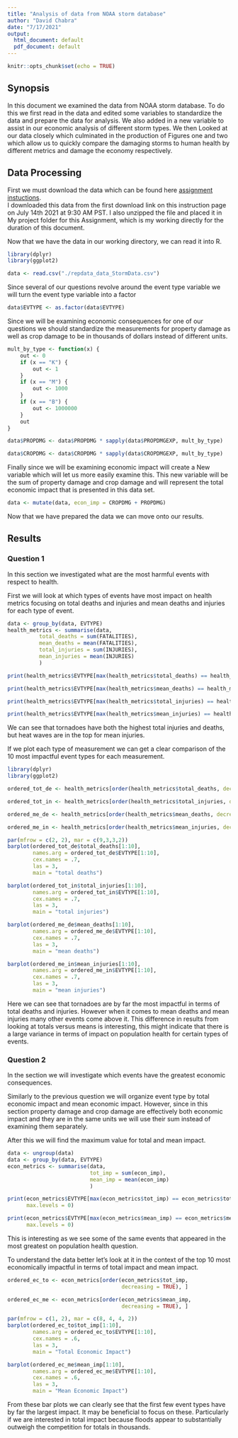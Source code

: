 ```yaml
---
title: "Analysis of data from NOAA storm database"
author: "David Chabra"
date: "7/17/2021"
output:
  html_document: default
  pdf_document: default
---
```


```r
knitr::opts_chunk$set(echo = TRUE)
```

## Synopsis

In this document we examined the data from NOAA storm database. To do this we first read in the data and edited some variables to standardize the data and prepare the data for analysis. We also added in a new variable to assist in our economic analysis of different storm types. We then Looked at our data closely which culminated in the production of Figures one and two which allow us to quickly compare the damaging storms to human health by different metrics and damage the economy respectively.

## Data Processing

First we must download the data which can be found here 
[assignment instuctions](https://www.coursera.org/learn/reproducible-research/peer/OMZ37/course-project-2).  
I downloaded this data from the first download link on this instruction page on July 14th 2021 at 9:30 AM PST.
I also unzipped the file and placed it in My project folder for this Assignment, which is my working directly for the duration of this document.  

Now that we have the data in our working directory, we can read it into R.

```r

library(dplyr)
library(ggplot2)

data <- read.csv("./repdata_data_StormData.csv")

```

Since several of our questions revolve around the event type variable we will turn the event type variable into a factor

```r

data$EVTYPE <- as.factor(data$EVTYPE)

```

Since we will be examining economic consequences for one of our questions we should standardize the measurements for property damage as well as crop damage to be in thousands of dollars instead of different units.

```r

mult_by_type <- function(x) {
    out <- 0
    if (x == "K") {
        out <- 1
    }
    if (x == "M") {
        out <- 1000
    }
    if (x == "B") {
        out <- 1000000
    }
    out
}

data$PROPDMG <- data$PROPDMG * sapply(data$PROPDMGEXP, mult_by_type)

data$CROPDMG <- data$CROPDMG * sapply(data$CROPDMGEXP, mult_by_type)

```

Finally since we will be examining economic impact will create a New variable which will let us more easily examine this. This new variable will be the sum of property damage and crop damage and will represent the total economic impact that is presented in this data set.

```r

data <- mutate(data, econ_imp = CROPDMG + PROPDMG)

```

Now that we have prepared the data we can move onto our results.

## Results

### Question 1

In this section we investigated what are the most harmful events with respect to health.  

First we will look at which types of events have most impact on health metrics focusing on total deaths and injuries and mean deaths and injuries for each type of event.

```r

data <- group_by(data, EVTYPE)
health_metrics <- summarise(data, 
          total_deaths = sum(FATALITIES), 
          mean_deaths = mean(FATALITIES), 
          total_injuries = sum(INJURIES), 
          mean_injuries = mean(INJURIES)
          )

print(health_metrics$EVTYPE[max(health_metrics$total_deaths) == health_metrics$total_deaths], max.levels = 0)

print(health_metrics$EVTYPE[max(health_metrics$mean_deaths) == health_metrics$mean_deaths], max.levels = 0)

print(health_metrics$EVTYPE[max(health_metrics$total_injuries) == health_metrics$total_injuries], max.levels = 0)

print(health_metrics$EVTYPE[max(health_metrics$mean_injuries) == health_metrics$mean_injuries], max.levels = 0)

```

We can see that tornadoes have both the highest total injuries and deaths, but heat waves are in the top for mean injuries.  

If we plot each type of measurement we can get a clear comparison of the 10 most impactful event types for each measurement.

```r

library(dplyr)
library(ggplot2)

ordered_tot_de <- health_metrics[order(health_metrics$total_deaths, decreasing = TRUE), ]

ordered_tot_in <- health_metrics[order(health_metrics$total_injuries, decreasing = TRUE), ]

ordered_me_de <- health_metrics[order(health_metrics$mean_deaths, decreasing = TRUE), ]

ordered_me_in <- health_metrics[order(health_metrics$mean_injuries, decreasing = TRUE), ]

par(mfrow = c(2, 2), mar = c(9,3,3,2))
barplot(ordered_tot_de$total_deaths[1:10], 
        names.arg = ordered_tot_de$EVTYPE[1:10], 
        cex.names = .7, 
        las = 3, 
        main = "total deaths")

barplot(ordered_tot_in$total_injuries[1:10], 
        names.arg = ordered_tot_in$EVTYPE[1:10], 
        cex.names = .7, 
        las = 3, 
        main = "total injuries")

barplot(ordered_me_de$mean_deaths[1:10], 
        names.arg = ordered_me_de$EVTYPE[1:10], 
        cex.names = .7, 
        las = 3, 
        main = "mean deaths")

barplot(ordered_me_in$mean_injuries[1:10], 
        names.arg = ordered_me_in$EVTYPE[1:10], 
        cex.names = .7, 
        las = 3, 
        main = "mean injuries")

```

Here we can see that tornadoes are by far the most impactful in terms of total deaths and injuries. However when it comes to mean deaths and mean injuries many other events come above it. This difference in results from looking at totals versus means is interesting, this might indicate that there is a large variance in terms of impact on population health for certain types of events.

### Question 2

In the section we will investigate which events have the greatest economic consequences.  

Similarly to the previous question we will organize event type by total economic impact and mean economic impact. However, since in this section property damage and crop damage are effectively both economic impact and they are in the same units we will use their sum instead of examining them separately.  

After this we will find the maximum value for total and mean impact.

```r

data <- ungroup(data)
data <- group_by(data, EVTYPE)
econ_metrics <- summarise(data, 
                          tot_imp = sum(econ_imp), 
                          mean_imp = mean(econ_imp)
                          )

print(econ_metrics$EVTYPE[max(econ_metrics$tot_imp) == econ_metrics$tot_imp], 
      max.levels = 0)

print(econ_metrics$EVTYPE[max(econ_metrics$mean_imp) == econ_metrics$mean_imp], 
      max.levels = 0)

```

This is interesting as we see some of the same events that appeared in the most greatest on population health question.  

To understand the data better let's look at it in the context of the top 10 most economically impactful in terms of total impact and mean impact.

```r

ordered_ec_to <- econ_metrics[order(econ_metrics$tot_imp, 
                                    decreasing = TRUE), ]

ordered_ec_me <- econ_metrics[order(econ_metrics$mean_imp, 
                                    decreasing = TRUE), ]

par(mfrow = c(1, 2), mar = c(8, 4, 4, 2))
barplot(ordered_ec_to$tot_imp[1:10], 
        names.arg = ordered_ec_to$EVTYPE[1:10], 
        cex.names = .6, 
        las = 3, 
        main = "Total Economic Impact")

barplot(ordered_ec_me$mean_imp[1:10], 
        names.arg = ordered_ec_me$EVTYPE[1:10], 
        cex.names = .6, 
        las = 3, 
        main = "Mean Economic Impact")

```

From these bar plots we can clearly see that the first few event types have by far the largest impact. It may be beneficial to focus on these. Particularly if we are interested in total impact because floods appear to substantially outweigh the competition for totals in thousands.











